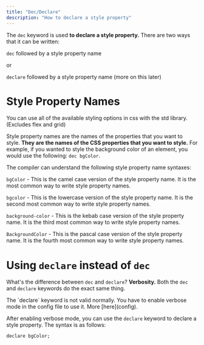 ```yaml
---
title: "Dec/Declare"
description: "How to declare a style property"
---
```


The `dec` keyword is used **to declare a style property.** There are two ways that it can be written:

`dec` followed by a style property name

or

`declare` followed by a style property name (more on this later)

# Style Property Names

<Tip>
  You can use all of the available styling options in css with the std library.
  (Excludes flex and grid)
</Tip>

Style property names are the names of the properties that you want to style. **They are the names of the CSS properties that you want to style.** For example, if you wanted to style the background color of an element, you would use the following: `dec bgColor`.

The compiler can understand the following style property name syntaxes:

`bgColor` - This is the camel case version of the style property name. It is the most common way to write style property names.

`bgcolor` - This is the lowercase version of the style property name. It is the second most common way to write style property names.

`background-color` - This is the kebab case version of the style property name. It is the third most common way to write style property names.

`BackgroundColor` - This is the pascal case version of the style property name. It is the fourth most common way to write style property names.

# Using `declare` instead of `dec`

What's the difference between `dec` and `declare`? **Verbosity.** Both the `dec` and `declare` keywords do the exact same thing.

<Warning>
  The `declare` keyword is not valid normally. You have to enable verbose mode
  in the config file to use it. More [here](config).
</Warning>

After enabling verbose mode, you can use the `declare` keyword to declare a style property. The syntax is as follows:

```aether
declare bgColor;
```
